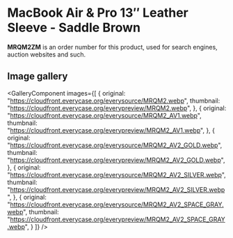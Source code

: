 
# MacBook Air & Pro 13″ Leather Sleeve - Saddle Brown

<Callout type='info' emoji='👉🏻'>**MRQM2ZM** is an order number for this product, used for search engines, auction websites and such.</Callout>

## Image gallery

<GalleryComponent
    images={[
      {
        original: "https://cloudfront.everycase.org/everysource/MRQM2.webp",
        thumbnail: "https://cloudfront.everycase.org/everypreview/MRQM2.webp",
      },
      {
        original: "https://cloudfront.everycase.org/everysource/MRQM2_AV1.webp",
        thumbnail: "https://cloudfront.everycase.org/everypreview/MRQM2_AV1.webp",
      },
      {
        original: "https://cloudfront.everycase.org/everysource/MRQM2_AV2_GOLD.webp",
        thumbnail: "https://cloudfront.everycase.org/everypreview/MRQM2_AV2_GOLD.webp",
      },
      {
        original: "https://cloudfront.everycase.org/everysource/MRQM2_AV2_SILVER.webp",
        thumbnail: "https://cloudfront.everycase.org/everypreview/MRQM2_AV2_SILVER.webp",
      },
      {
        original: "https://cloudfront.everycase.org/everysource/MRQM2_AV2_SPACE_GRAY.webp",
        thumbnail: "https://cloudfront.everycase.org/everypreview/MRQM2_AV2_SPACE_GRAY.webp",
      }
    ]}
  />
